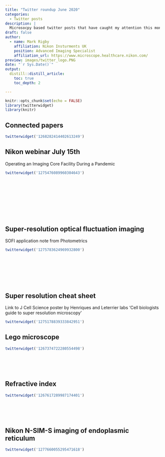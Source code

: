 ```yaml
---
title: "Twitter roundup June 2020"
categories:
  - Twitter posts
description: |
  Microsocpy based twitter posts that have caught my attention this month
draft: false
author:
  - name: Mark Rigby 
    affiliation: Nikon Insturments UK
    position: Advanced Imaging Specialist
    affiliation_url: https://www.microscope.healthcare.nikon.com/
preview: images/twitter_logo.PNG
date: "`r Sys.Date()`"
output:
  distill::distill_article:
    toc: true
    toc_depth: 2

---
```


```r

knitr::opts_chunk$set(echo = FALSE)
library(twitterwidget)
library(knitr)

```



## Connected papers


```r

twitterwidget('1268282414402613249')

```



##  Nikon webinar July 15th 

Operating an Imaging Core Facility During a Pandemic

```r

twitterwidget('1275476089960304643')

```
<br>
<br>
<br>
<br>
<br>
<br>
<br>

##  Super-resolution optical fluctuation imaging

SOFI application note from Photometrics

```r

twitterwidget('1275783624969932800')

```
<br>
<br>
<br>
<br>
<br>


##  Super resolution cheat sheet

Link to J Cell Science poster by Henriques and Leterrier labs 'Cell biologists guide to super resolution microscopy'

```r

twitterwidget('1275178839333842951')

```


##  Lego microscope

```r

twitterwidget('1267374722280554498')

```
<br>
<br>
<br>





##  Refractive index


```r

twitterwidget('1267617289987174401')

```
<br>
<br>
<br>





##  Nikon N-SIM-S imaging of endoplasmic reticulum


```r

twitterwidget('1277660055295471618')

```

<br>
<br>
<br>
<br>
<br>
<br>


